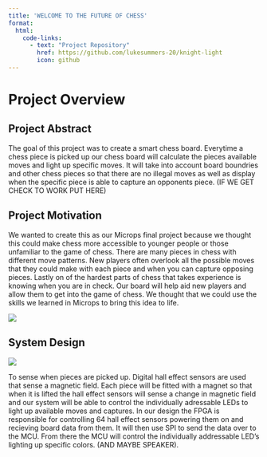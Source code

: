 ```yaml
---
title: 'WELCOME TO THE FUTURE OF CHESS'
format:
  html: 
    code-links:
      - text: "Project Repository"
        href: https://github.com/lukesummers-20/knight-light
        icon: github
---
```

# Project Overview 

## Project Abstract
The goal of this project was to create a smart chess board. Everytime a chess piece is picked up our chess board will calculate the pieces available moves and light up specific moves. It will take into account board boundries and other chess pieces so that there are no illegal moves as well as display when the specific piece is able to capture an opponents piece. (IF WE GET CHECK TO WORK PUT HERE)

## Project Motivation
We wanted to create this as our Microps final project because we thought this could make chess more accessible to younger people or those unfamiliar to the game of chess. There are many pieces in chess with different move patterns. New players often overlook all the possible moves that they could make with each piece and when you can capture opposing pieces. Lastly on of the hardest parts of chess that takes experience is knowing when you are in check. Our board will help aid new players and allow them to get into the game of chess. We thought that we could use the skills we learned in Microps to bring this idea to life. 

![](images/confused.png)

## System Design

![](images/systemDesign.png)

To sense when pieces are picked up. Digital hall effect sensors are used that sense a magnetic field. Each piece will be fitted with a magnet so that when it is lifted the hall effect sensors will sense a change in magnetic field and our system will be able to control the individually adressable LEDs to light up available moves and captures. In our design the FPGA is responsible for controlling 64 hall effect sensors powering them on and recieving board data from them. It will then use SPI to send the data over to the MCU. From there the MCU will control the individually addressable LED's lighting up specific colors. (AND MAYBE SPEAKER).




